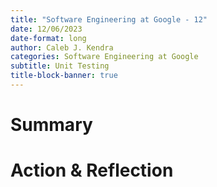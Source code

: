 ```yaml
---
title: "Software Engineering at Google - 12"
date: 12/06/2023
date-format: long
author: Caleb J. Kendra
categories: Software Engineering at Google
subtitle: Unit Testing
title-block-banner: true
---
```


# Summary



# Action & Reflection

